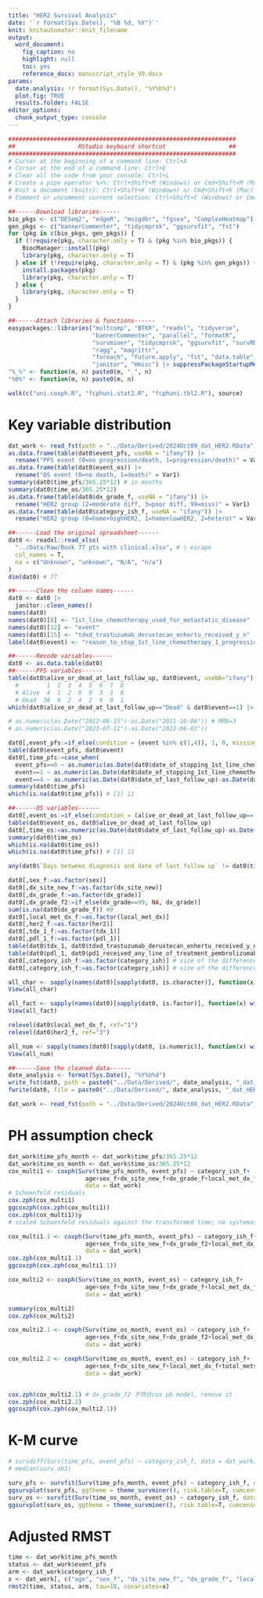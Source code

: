 ```yaml
---
title: "HER2 Survival Analysis"
date: '`r format(Sys.Date(), "%B %d, %Y")`'
knit: knitautomator::knit_filename
output:
  word_document:
    fig_caption: no
    highlight: null
    toc: yes
    reference_docx: manuscript_style_V0.docx
params:
  date.analysis: !r format(Sys.Date(), "%Y%b%d")
  plot.fig: TRUE
  results.folder: FALSE
editor_options: 
  chunk_output_type: console
---
```


```r
#################################################################
##                  RStudio keyboard shortcut                  ##
#################################################################
# Cursor at the beginning of a command line: Ctrl+A
# Cursor at the end of a command line: Ctrl+E
# Clear all the code from your console: Ctrl+L
# Create a pipe operator %>%: Ctrl+Shift+M (Windows) or Cmd+Shift+M (Mac)
# Knit a document (knitr): Ctrl+Shift+K (Windows) or Cmd+Shift+K (Mac)
# Comment or uncomment current selection: Ctrl+Shift+C (Windows) or Cmd+Shift+C (Mac)
```

```r
##------Download libraries------
bio_pkgs <- c("DESeq2", "edgeR", "msigdbr", "fgsea", "ComplexHeatmap")
gen_pkgs <- c("bannerCommenter", "tidycmprsk", "ggsurvfit", "fst")
for (pkg in c(bio_pkgs, gen_pkgs)) {
  if (!require(pkg, character.only = T) & (pkg %in% bio_pkgs)) {
    BiocManager::install(pkg)
    library(pkg, character.only = T)
  } else if (!require(pkg, character.only = T) & (pkg %in% gen_pkgs)) {
    install.packages(pkg)
    library(pkg, character.only = T)
  } else {
    library(pkg, character.only = T)
  }
} 

##------Attach libraries & functions------
easypackages::libraries("multcomp", "BTKR", "readxl", "tidyverse", 
                        "bannerCommenter", "parallel", "formatR",
                        "survminer", "tidycmprsk", "ggsurvfit", "survRM2",
                        "ragg", "magrittr",
                        "foreach", "future.apply", "fst", "data.table", 
                        "janitor", "Hmisc") |> suppressPackageStartupMessages()
"%_%" <- function(m, n) paste0(m, "_", n)
"%0%" <- function(m, n) paste0(m, n)

walk(c("uni.coxph.R", "fcphuni.stat2.R", "fcphuni.tbl2.R"), source)
```

# Key variable distribution
```r
dat_work <- read_fst(path = "../Data/Derived/2024Oct09_dat_HER2.RData")
as.data.frame(table(dat0$event_pfs, useNA = "ifany")) |>
  rename("PFS event (0=no progression/death, 1=progression/death)" = Var1)
as.data.frame(table(dat0$event_os)) |>
  rename("OS event (0=no death, 1=death)" = Var1)
summary(dat0$time_pfs/365.25*12) # in months
summary(dat0$time_os/365.25*12)
as.data.frame(table(dat0$dx_grade_f, useNA = "ifany")) |>
  rename("HER2 group (2=moderate diff, 3=poor diff, 99=miss)" = Var1)
as.data.frame(table(dat0$category_ish_f, useNA = "ifany")) |>
  rename("HER2 group (0=homo+highHER2, 1=homo+lowHER2, 2=hetero)" = Var1)
```

```r
##------Load the original spreadsheet------
dat0 <- readxl::read_xlsx(
  "../Data/Raw/Book 77 pts with clinical.xlsx", # \ escape
  col_names = T,
  na = c("Unknown", "unknown", "N/A", "n/a")
) 
dim(dat0) # 77

##------Clean the column names------
dat0 <- dat0 |>
  janitor::clean_names()
names(dat0)
names(dat0)[8] <- "1st_line_chemotherapy_used_for_metastatic_disease"
names(dat0)[12] <- "event"
names(dat0)[15] <- "tdxd_trastuzumab_deruxtecan_enhertu_received_y_n"
label(dat0$event) <- "reason_to_stop_1st_line_chemotherapy_1_progression_2_toxicity_3_transition_to_definitive_therapy_4_death_5_other_6_censor_loss_7_censor_due_to_ongoing_therapy_8_transition_to_treatment_break"

##------Recode variables------
dat0 <- as.data.table(dat0)
##------PFS variables------
table(dat0$alive_or_dead_at_last_follow_up, dat0$event, useNA="ifany")
  #        1  2  3  4  5  6  7  8
  # Alive  4  1  2  0  0  3  3  0
  # Dead  38  8  2  4  2  9  0  1
which(dat0$alive_or_dead_at_last_follow_up=="Dead" & dat0$event==1) |> length()

# as.numeric(as.Date("2012-06-15")-as.Date("2011-10-06")) # MRN=3
# as.numeric(as.Date("2023-07-11")-as.Date("2022-06-03"))

dat0[,event_pfs:=if_else(condition = (event %in% c(1,4)), 1, 0, missing = NA)]
table(dat0$event_pfs, dat0$event)
dat0[,time_pfs:=case_when(
  event_pfs==0 ~ as.numeric(as.Date(dat0$date_of_stopping_1st_line_chemotherapy_regimen_for_metastatic_disease)-as.Date(dat0$date_of_initiation_of_1st_line_chemotherapy_regimen_for_metastatic_disease)),# Censor
  event==1 ~ as.numeric(as.Date(dat0$date_of_stopping_1st_line_chemotherapy_regimen_for_metastatic_disease)-as.Date(dat0$date_of_initiation_of_1st_line_chemotherapy_regimen_for_metastatic_disease)), # Progression
  event==4 ~ as.numeric(as.Date(dat0$date_of_last_follow_up)-as.Date(dat0$date_of_initiation_of_1st_line_chemotherapy_regimen_for_metastatic_disease)))] # Death; better if having date of death
summary(dat0$time_pfs)
which(is.na(dat0$time_pfs)) # [1] 11

##------OS variables------
dat0[,event_os:=if_else(condition = (alive_or_dead_at_last_follow_up=='Dead'), 1, 0, missing = NA)]
table(dat0$event_os, dat0$alive_or_dead_at_last_follow_up)
dat0[,time_os:=as.numeric(as.Date(dat0$date_of_last_follow_up)-as.Date(dat0$date_of_initiation_of_1st_line_chemotherapy_regimen_for_metastatic_disease))]
summary(dat0$time_os)
which(is.na(dat0$time_os)) 
which(is.na(dat0$time_pfs)) # [1] 11

any(dat0$`Days between diagnosis and date of last follow up` != dat0$time_os, na.rm = T)

dat0[,sex_f:=as.factor(sex)]
dat0[,dx_site_new_f:=as.factor(dx_site_new)]
dat0[,dx_grade_f:=as.factor(dx_grade)]
dat0[,dx_grade_f2:=if_else(dx_grade==99, NA, dx_grade)]
sum(is.na(dat0$dx_grade_f)) #9
dat0[,local_met_dx_f:=as.factor(local_met_dx)]
dat0[,her2_f:=as.factor(her2)]
dat0[,tdx_1_f:=as.factor(tdx_1)]
dat0[,pdl_1_f:=as.factor(pdl_1)]
table(dat0$tdx_1, dat0$tdxd_trastuzumab_deruxtecan_enhertu_received_y_n)
table(dat0$pdl_1, dat0$pd1_received_any_line_of_treatment_pembrolizumab_nivolumab_y_n)
dat0[,category_ish_f:=as.factor(category_ish)] # size of the difference between categories is inconsistent (because the spacing between categories one and two may not be the same as categories two and three)
dat0[,category_ish_f:=as.factor(category_ish)] # size of the difference between categories may not the same (because the spacing between categories one and two may not be the same as categories two and three)

all_char <- sapply(names(dat0)[sapply(dat0, is.character)], function(x) with(dat0, table(get(x), useNA = "ifany")))
View(all_char)

all_fact <- sapply(names(dat0)[sapply(dat0, is.factor)], function(x) with(dat0, table(get(x), useNA = "ifany")), simplify = F)
View(all_fact)

relevel(dat0$local_met_dx_f, ref="1")
relevel(dat0$her2_f, ref="3")

all_num <- sapply(names(dat0)[sapply(dat0, is.numeric)], function(x) with(dat0, table(get(x), useNA = "ifany")))
View(all_num)

##------Save the cleaned data------
date_analysis <- format(Sys.Date(), "%Y%b%d")
write_fst(dat0, path = paste0("../Data/Derived/", date_analysis, "_dat_HER2.RData"), compress = 50)
fwrite(dat0, file = paste0("../Data/Derived/", date_analysis, "_dat_HER2.csv"))
```

```r
dat_work <- read_fst(path = "../Data/Derived/2024Oct08_dat_HER2.RData")
```

# PH assumption check
```r
dat_work$time_pfs_month <- dat_work$time_pfs/365.25*12
dat_work$time_os_month <- dat_work$time_os/365.25*12
cox_multi1 <- coxph(Surv(time_pfs_month, event_pfs) ~ category_ish_f+
                      age+sex_f+dx_site_new_f+dx_grade_f+local_met_dx_f+total_mets_new+her2_f,
                      data = dat_work)
# Schoenfeld residuals
cox.zph(cox_multi1)
ggcoxzph(cox.zph(cox_multi1))
cox.zph(cox_multi1)$y
# scaled Schoenfeld residuals against the transformed time; no systematic departures from a horizontal line

cox_multi1.1 <- coxph(Surv(time_pfs_month, event_pfs) ~ category_ish_f+
                      age+sex_f+dx_site_new_f+dx_grade_f2+local_met_dx_f+total_mets_new+her2_f,
                      data = dat_work)
cox.zph(cox_multi1.1)
ggcoxzph(cox.zph(cox_multi1.1))

cox_multi2 <- coxph(Surv(time_os_month, event_os) ~ category_ish_f+
                      age+sex_f+dx_site_new_f+dx_grade_f+local_met_dx_f+total_mets_new+her2_f+tdx_1+pdl_1,
                      data = dat_work)

summary(cox_multi2)
cox.zph(cox_multi2)

cox_multi2.1 <- coxph(Surv(time_os_month, event_os) ~ category_ish_f+
                      age+sex_f+dx_site_new_f+dx_grade_f2+local_met_dx_f+total_mets_new+her2_f+tdx_1+pdl_1,
                      data = dat_work)

cox_multi2.2 <- coxph(Surv(time_os_month, event_os) ~ category_ish_f+
                      age+sex_f+dx_site_new_f+local_met_dx_f+total_mets_new+her2_f+tdx_1+pdl_1,
                      data = dat_work)


cox.zph(cox_multi2.1) # dx_grade_f2 不符合cox ph model, remove it
cox.zph(cox_multi2.2) 
ggcoxzph(cox.zph(cox_multi2.1)) 
```

# K-M curve
```r
# survdiff(Surv(time_pfs, event_pfs) ~ category_ish_f, data = dat_work)
# median(surv_ob1)

surv_pfs <- survfit(Surv(time_pfs_month, event_pfs) ~ category_ish_f, data = dat_work)
ggsurvplot(surv_pfs, ggtheme = theme_survminer(), risk.table=T, cumcensor=T, pval = T, surv.median.line = "hv")
surv_os <- survfit(Surv(time_os_month, event_os) ~ category_ish_f, data = dat_work)
ggsurvplot(surv_os, ggtheme = theme_survminer(), risk.table=T, cumcensor=T, pval = T, surv.median.line = "hv")
```

# Adjusted RMST
```r
time <- dat_work$time_pfs_month
status <- dat_work$event_pfs
arm <- dat_work$category_ish_f
x <- dat_work[, c("age", "sex_f", "dx_site_new_f", "dx_grade_f", "local_met_dx_f", "total_mets_new", "her2_f")]
rmst2(time, status, arm, tau=10, covariates=x)
```
